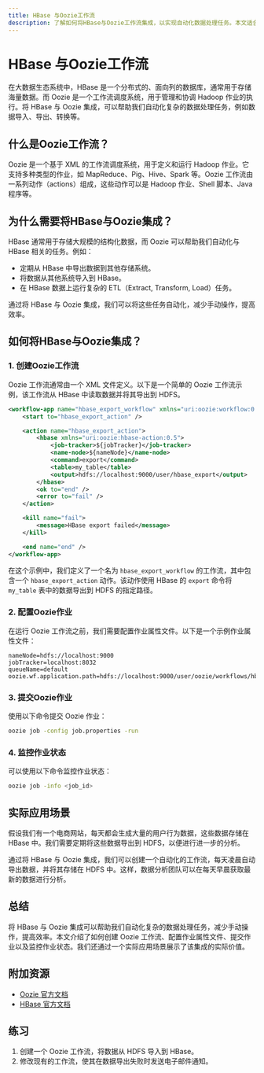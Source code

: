 ```yaml
---
title: HBase 与Oozie工作流
description: 了解如何将HBase与Oozie工作流集成，以实现自动化数据处理任务。本文适合初学者，包含详细的解释、代码示例和实际应用场景。
---
```


# HBase 与Oozie工作流

在大数据生态系统中，HBase 是一个分布式的、面向列的数据库，通常用于存储海量数据。而 Oozie 是一个工作流调度系统，用于管理和协调 Hadoop 作业的执行。将 HBase 与 Oozie 集成，可以帮助我们自动化复杂的数据处理任务，例如数据导入、导出、转换等。

## 什么是Oozie工作流？

Oozie 是一个基于 XML 的工作流调度系统，用于定义和运行 Hadoop 作业。它支持多种类型的作业，如 MapReduce、Pig、Hive、Spark 等。Oozie 工作流由一系列动作（actions）组成，这些动作可以是 Hadoop 作业、Shell 脚本、Java 程序等。

## 为什么需要将HBase与Oozie集成？

HBase 通常用于存储大规模的结构化数据，而 Oozie 可以帮助我们自动化与 HBase 相关的任务。例如：

- 定期从 HBase 中导出数据到其他存储系统。
- 将数据从其他系统导入到 HBase。
- 在 HBase 数据上运行复杂的 ETL（Extract, Transform, Load）任务。

通过将 HBase 与 Oozie 集成，我们可以将这些任务自动化，减少手动操作，提高效率。

## 如何将HBase与Oozie集成？

### 1. 创建Oozie工作流

Oozie 工作流通常由一个 XML 文件定义。以下是一个简单的 Oozie 工作流示例，该工作流从 HBase 中读取数据并将其导出到 HDFS。

```xml
<workflow-app name="hbase_export_workflow" xmlns="uri:oozie:workflow:0.5">
    <start to="hbase_export_action" />

    <action name="hbase_export_action">
        <hbase xmlns="uri:oozie:hbase-action:0.5">
            <job-tracker>${jobTracker}</job-tracker>
            <name-node>${nameNode}</name-node>
            <command>export</command>
            <table>my_table</table>
            <output>hdfs://localhost:9000/user/hbase_export</output>
        </hbase>
        <ok to="end" />
        <error to="fail" />
    </action>

    <kill name="fail">
        <message>HBase export failed</message>
    </kill>

    <end name="end" />
</workflow-app>
```

在这个示例中，我们定义了一个名为 `hbase_export_workflow` 的工作流，其中包含一个 `hbase_export_action` 动作。该动作使用 HBase 的 `export` 命令将 `my_table` 表中的数据导出到 HDFS 的指定路径。

### 2. 配置Oozie作业

在运行 Oozie 工作流之前，我们需要配置作业属性文件。以下是一个示例作业属性文件：

```properties
nameNode=hdfs://localhost:9000
jobTracker=localhost:8032
queueName=default
oozie.wf.application.path=hdfs://localhost:9000/user/oozie/workflows/hbase_export_workflow
```

### 3. 提交Oozie作业

使用以下命令提交 Oozie 作业：

```bash
oozie job -config job.properties -run
```

### 4. 监控作业状态

可以使用以下命令监控作业状态：

```bash
oozie job -info <job_id>
```

## 实际应用场景

假设我们有一个电商网站，每天都会生成大量的用户行为数据，这些数据存储在 HBase 中。我们需要定期将这些数据导出到 HDFS，以便进行进一步的分析。

通过将 HBase 与 Oozie 集成，我们可以创建一个自动化的工作流，每天凌晨自动导出数据，并将其存储在 HDFS 中。这样，数据分析团队可以在每天早晨获取最新的数据进行分析。

## 总结

将 HBase 与 Oozie 集成可以帮助我们自动化复杂的数据处理任务，减少手动操作，提高效率。本文介绍了如何创建 Oozie 工作流、配置作业属性文件、提交作业以及监控作业状态。我们还通过一个实际应用场景展示了该集成的实际价值。

## 附加资源

- [Oozie 官方文档](https://oozie.apache.org/docs/5.2.0/index.html)
- [HBase 官方文档](https://hbase.apache.org/book.html)

## 练习

1. 创建一个 Oozie 工作流，将数据从 HDFS 导入到 HBase。
2. 修改现有的工作流，使其在数据导出失败时发送电子邮件通知。
